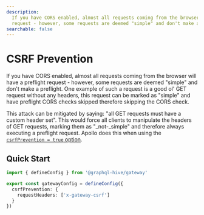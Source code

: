 ```yaml
---
description:
  If you have CORS enabled, almost all requests coming from the browser will have a preflight
  request - however, some requests are deemed "simple" and don't make a preflight.
searchable: false
---
```



# CSRF Prevention

If you have CORS enabled, almost all requests coming from the browser will have a preflight
request - however, some requests are deemed "simple" and don't make a preflight. One example of such
a request is a good ol' GET request without any headers, this request can be marked as "simple" and
have preflight CORS checks skipped therefore skipping the CORS check.

This attack can be mitigated by saying: "all GET requests must have a custom header set". This would
force all clients to manipulate the headers of GET requests, marking them as "\_not-\_simple" and
therefore always executing a preflight request. Apollo does this when using the
[`csrfPrevention = true` option](https://www.apollographql.com/docs/apollo-server/api/apollo-server/#csrfprevention).

## Quick Start

```ts filename="gateway.config.ts"
import { defineConfig } from '@graphql-hive/gateway'

export const gatewayConfig = defineConfig({
  csrfPrevention: {
    requestHeaders: ['x-gateway-csrf']
  }
})
```
